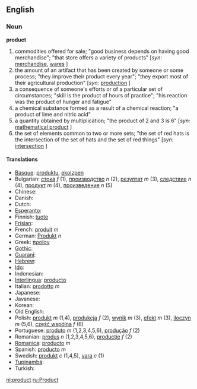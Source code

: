 == English ==

=== Noun ===

'''product'''
# commodities offered for sale; "good business depends on having good merchandise"; "that store offers a variety of products" [''syn:'' [[merchandise]], [[wares]] ]
# the amount of an artifact that has been created by someone or some process; "they improve their product every year"; "they export most of their agricultural production" [''syn:'' [[production]] ]
# a consequence of someone's efforts or of a particular set of circumstances; "skill is the product of hours of practice"; "his reaction was the product of hunger and fatigue"
# a chemical substance formed as a result of a chemical reaction; "a product of lime and nitric acid"
# a quantity obtained by multiplication; "the product of 2 and 3 is 6" [''syn:'' [[mathematical product]] ]
# the set of elements common to two or more sets; "the set of red hats is the intersection of the set of hats and the set of red things" [''syn:'' [[intersection]] ]

==== Translations ====

*[[Basque]]: [[produktu]], [[ekoizpen]]
*Bulgarian: [[стока]] ''f'' (1), [[производство]] ''n'' (2), [[резултат]] ''m'' (3), [[следствие]] ''n'' (4), [[продукт]] ''m'' (4), [[произведение]] ''n'' (5)
*Chinese:
*Danish:
*Dutch:
*[[Esperanto]]:
*Finnish: [[tuote]]
*[[Frisian]]:
*French: [[produit]] ''m''
*German: [[Produkt]] ''n''
*Greek: [[προϊον]]
*[[Gothic]]:
*[[Guaraní]]:
*[[Hebrew]]:
*[[Ido]]:
*Indonesian: 
*[[Interlingua]]: [[producto]]
*Italian: [[prodotto]] ''m''
*Japanese:
*Javanese:
*Korean:
*Old English:
*Polish: [[produkt]] ''m'' (1,4), [[produkcja]] ''f'' (2), [[wynik]] ''m'' (3), [[efekt]] ''m'' (3), [[iloczyn]] ''m'' (5,6), [[część wspólna]] ''f'' (6)
*Portuguese: [[produto]] ''m'' (1,2,3,4,5,6), [[produção]] ''f'' (2)
*Romanian: [[produs]] ''n'' (1,2,3,4,5,6), [[producţie]] ''f'' (2)
*[[Romanica]]: [[producto]] ''m''
*Spanish: [[producto]] ''m''
*Swedish: [[produkt]] ''c'' (1,4,5), [[vara]] ''c'' (1)
*[[Tupinambá]]:
*Turkish:

[[nl:product]]
[[ru:Product]]